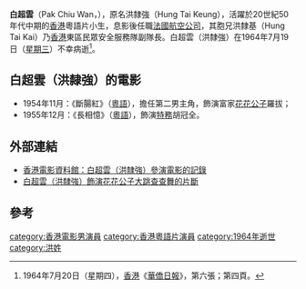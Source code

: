 '''白超雲'''（Pak Chiu Wan，{{bd|？||1964年|7月19日}}），原名洪隸強（Hung Tai Keung），活躍於20世紀50年代中期的[[香港|香港]]粵語片小生，息影後任職[[法國航空公司|法國航空公司]]，其胞兄洪隸基（Hung Tai Kai）乃[[香港|香港]]東區民眾安全服務隊副隊長。白超雲（洪隸強）在1964年7月19日（[[星期三|星期三]]）不幸病逝<ref>1964年7月20日（星期四），[[香港|香港]]《[[華僑日報|華僑日報]]》，第六張；第四頁。</ref>。

== 白超雲（洪隸強）的電影 ==
* 1954年11月：《斷腸紅》（[[粵語|粵語]]），擔任第二男主角，飾演富家[[花花公子|花花公子]]羅拔；
* 1955年12月：《長相憶》（[[粵語|粵語]]），飾演[[特務|特務]]胡冠全。

== 外部連結 ==
* [http://ipac.hkfa.lcsd.gov.hk/ipac20/ipac.jsp?session=H260U29400O09.153&profile=hkfa&uri=link=3100036@!175981@!3100024@!3100036&aspect=basic_search&menu=search&ri=2&source=192.168.110.61@!horizon&term=%E7%99%BD%E8%B6%85%E9%9B%B2%2C&index=NAMEBRP 香港電影資料館：白超雲（洪隸強）參演電影的記錄]{{Dead link|date=2018年6月 |bot=InternetArchiveBot |fix-attempted=no }}
* [http://www.youtube.com/watch?v=vafxhXppXzo 白超雲（洪隸強）飾演花花公子大跳查查舞的片斷]{{Wayback|url=http://www.youtube.com/watch?v=vafxhXppXzo |date=20161012082429 }}

== 參考 ==
<div class="references-small">
<references />
</div>

[[category:香港電影男演員|category:香港電影男演員]]
[[category:香港粵語片演員|category:香港粵語片演員]]
[[category:1964年逝世|category:1964年逝世]]
[[category:洪姓|category:洪姓]]